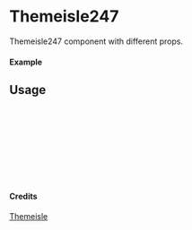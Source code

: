 
<Meta of={Themeisle247} title="Themeisle/Themeisle247" />

# Themeisle247

Themeisle247 component with different props.

#### Example

<Canvas of={Themeisle247.Primary} />

## Usage

```ts
import { Themeisle247 } from "yadl-ui";

const Example = () => {
  return (
      <Themeisle247 />
  );
};

export default Example;
```

#### Credits
[Themeisle](https://themeisle.com/illustrations)

